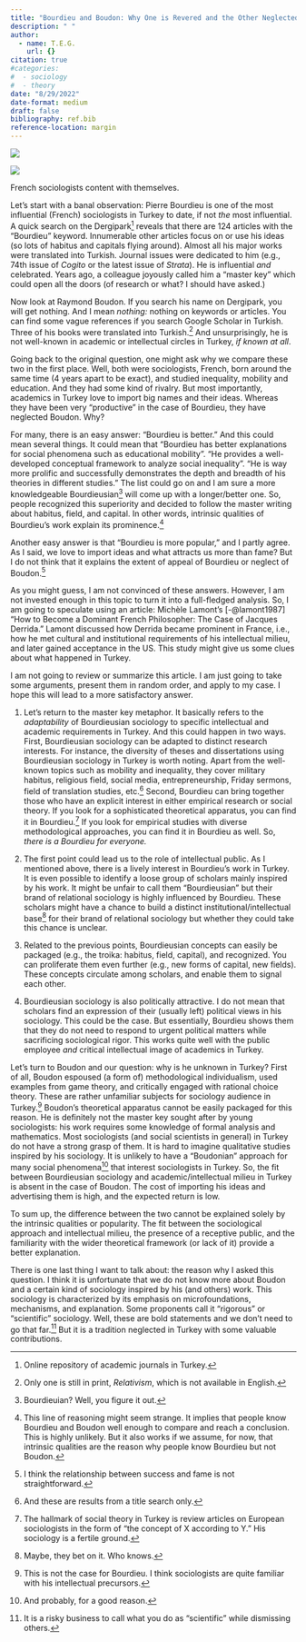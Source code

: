 ```yaml
---
title: "Bourdieu and Boudon: Why One is Revered and the Other Neglected in Turkey?"
description: " "
author: 
  - name: T.E.G.
    url: {}
citation: true
#categories:
#  - sociology
#  - theory
date: "8/29/2022"
date-format: medium
draft: false
bibliography: ref.bib
reference-location: margin
---
```


::: {#fig-sociologists layout-ncol="2"}
![](pb.png)

![](rb.png)

French sociologists content with themselves.
:::

Let's start with a banal observation: Pierre Bourdieu is one of the most influential (French) sociologists in Turkey to date, if not *the* most influential. A quick search on the Dergipark[^1] reveals that there are 124 articles with the "Bourdieu" keyword. Innumerable other articles focus on or use his ideas (so lots of habitus and capitals flying around). Almost all his major works were translated into Turkish. Journal issues were dedicated to him (e.g., 74th issue of *Cogito* or the latest issue of *Strata*). He is influential *and* celebrated. Years ago, a colleague joyously called him a "master key" which could open all the doors (of research or what? I should have asked.)

[^1]: Online repository of academic journals in Turkey.

Now look at Raymond Boudon. If you search his name on Dergipark, you will get nothing. And I mean *nothing:* nothing on keywords or articles. You can find some vague references if you search Google Scholar in Turkish. Three of his books were translated into Turkish.[^2] And unsurprisingly, he is not well-known in academic or intellectual circles in Turkey, *if known at all*.

[^2]: Only one is still in print, *Relativism*, which is not available in English.

Going back to the original question, one might ask why we compare these two in the first place. Well, both were sociologists, French, born around the same time (4 years apart to be exact), and studied inequality, mobility and education. And they had some kind of rivalry. But most importantly, academics in Turkey love to import big names and their ideas. Whereas they have been very "productive" in the case of Bourdieu, they have neglected Boudon. Why?

For many, there is an easy answer: "Bourdieu is better." And this could mean several things. It could mean that "Bourdieu has better explanations for social phenomena such as educational mobility". "He provides a well-developed conceptual framework to analyze social inequality". "He is way more prolific and successfully demonstrates the depth and breadth of his theories in different studies." The list could go on and I am sure a more knowledgeable Bourdieusian[^3] will come up with a longer/better one. So, people recognized this superiority and decided to follow the master writing about habitus, field, and capital. In other words, intrinsic qualities of Bourdieu's work explain its prominence.[^4]

[^3]: Bourdieuian? Well, you figure it out.

[^4]: This line of reasoning might seem strange. It implies that people know Bourdieu and Boudon well enough to compare and reach a conclusion. This is highly unlikely. But it also works if we assume, for now, that intrinsic qualities are the reason why people know Bourdieu but not Boudon.

Another easy answer is that "Bourdieu is more popular," and I partly agree. As I said, we love to import ideas and what attracts us more than fame? But I do not think that it explains the extent of appeal of Bourdieu or neglect of Boudon.[^5]

[^5]: I think the relationship between success and fame is not straightforward.

As you might guess, I am not convinced of these answers. However, I am not invested enough in this topic to turn it into a full-fledged analysis. So, I am going to speculate using an article: Michèle Lamont's [-@lamont1987] "How to Become a Dominant French Philosopher: The Case of Jacques Derrida." Lamont discussed how Derrida became prominent in France, i.e., how he met cultural and institutional requirements of his intellectual milieu, and later gained acceptance in the US. This study might give us some clues about what happened in Turkey.

I am not going to review or summarize this article. I am just going to take some arguments, present them in random order, and apply to my case. I hope this will lead to a more satisfactory answer.

1.  Let's return to the master key metaphor. It basically refers to the *adaptability* of Bourdieusian sociology to specific intellectual and academic requirements in Turkey. And this could happen in two ways. First, Bourdieusian sociology can be adapted to distinct research interests. For instance, the diversity of theses and dissertations using Bourdieusian sociology in Turkey is worth noting. Apart from the well-known topics such as mobility and inequality, they cover military habitus, religious field, social media, entrepreneurship, Friday sermons, field of translation studies, etc.[^6] Second, Bourdieu can bring together those who have an explicit interest in either empirical research or social theory. If you look for a sophisticated theoretical apparatus, you can find it in Bourdieu.[^7] If you look for empirical studies with diverse methodological approaches, you can find it in Bourdieu as well. So, *there is a Bourdieu for everyone.*

2.  The first point could lead us to the role of intellectual public. As I mentioned above, there is a lively interest in Bourdieu's work in Turkey. It is even possible to identify a loose group of scholars mainly inspired by his work. It might be unfair to call them "Bourdieusian" but their brand of relational sociology is highly influenced by Bourdieu. These scholars might have a chance to build a distinct institutional/intellectual base[^8] for their brand of relational sociology but whether they could take this chance is unclear.

3.  Related to the previous points, Bourdieusian concepts can easily be packaged (e.g., the troika: habitus, field, capital), and recognized. You can proliferate them even further (e.g., new forms of capital, new fields). These concepts circulate among scholars, and enable them to signal each other.

4.  Bourdieusian sociology is also politically attractive. I do not mean that scholars find an expression of their (usually left) political views in his sociology. This could be the case. But essentially, Bourdieu shows them that they do not need to respond to urgent political matters while sacrificing sociological rigor. This works quite well with the public employee *and* critical intellectual image of academics in Turkey.

[^6]: And these are results from a title search only.

[^7]: The hallmark of social theory in Turkey is review articles on European sociologists in the form of "the concept of X according to Y." His sociology is a fertile ground.

[^8]: Maybe, they bet on it. Who knows.

Let's turn to Boudon and our question: why is he unknown in Turkey? First of all, Boudon espoused (a form of) methodological individualism, used examples from game theory, and critically engaged with rational choice theory. These are rather unfamiliar subjects for sociology audience in Turkey.[^9] Boudon's theoretical apparatus cannot be easily packaged for this reason. He is definitely not the master key sought after by young sociologists: his work requires some knowledge of formal analysis and mathematics. Most sociologists (and social scientists in general) in Turkey do not have a strong grasp of them. It is hard to imagine qualitative studies inspired by his sociology. It is unlikely to have a "Boudonian" approach for many social phenomena[^10] that interest sociologists in Turkey. So, the fit between Bourdieusian sociology and academic/intellectual milieu in Turkey is absent in the case of Boudon. The cost of importing his ideas and advertising them is high, and the expected return is low.

[^9]: This is not the case for Bourdieu. I think sociologists are quite familiar with his intellectual precursors.

[^10]: And probably, for a good reason.

To sum up, the difference between the two cannot be explained solely by the intrinsic qualities or popularity. The fit between the sociological approach and intellectual milieu, the presence of a receptive public, and the familiarity with the wider theoretical framework (or lack of it) provide a better explanation.

There is one last thing I want to talk about: the reason why I asked this question. I think it is unfortunate that we do not know more about Boudon and a certain kind of sociology inspired by his (and others) work. This sociology is characterized by its emphasis on microfoundations, mechanisms, and explanation. Some proponents call it "rigorous" or "scientific" sociology. Well, these are bold statements and we don't need to go that far.[^11] But it is a tradition neglected in Turkey with some valuable contributions.

[^11]: It is a risky business to call what you do as "scientific" while dismissing others.
